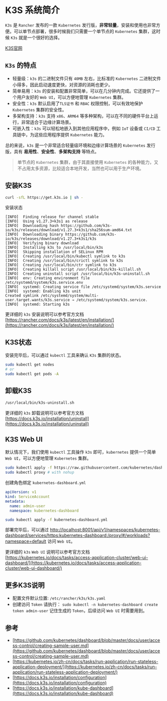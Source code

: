 # K3S 系统简介

`K3s` 是 `Rancher` 发布的一款 `Kubernetes` 发行版，**非常轻量**，安装和使用也非常方便。可以单节点部署，很多时候我们只需要一个单节点的 `Kubernetes` 集群，这时候 `K3s` 就是一个很好的选择。

[K3S官网](https://rancher.com/docs/k3s/latest/en/)

## `K3s` 的特点

- 轻量级：`k3s` 的二进制文件只有 `40MB` 左右，比标准的 `Kubernetes` 二进制文件小得多，因此启动速度更快，对资源的消耗也更少。
- 简单易用：`k3s` 的安装和配置非常简单，可以在几分钟内完成。它还提供了一个用户友好的 `Web UI`，可以方便地管理 `Kubernetes` 集群。
- 安全性：`k3s` 默认启用了`TLS证书` 和 `RBAC` 权限控制，可以有效地保护 `Kubernetes` 集群的安全性。
- 多架构支持：`k3s` 支持 `x86`、`ARM64` 等多种架构，可以在不同的硬件平台上运行，非常适合于边缘计算场景。
- 可嵌入性：`k3s` 可以轻松地嵌入到其他应用程序中，例如 `IoT` 设备或 `CI/CD` 工具链中，为这些应用程序提供 `Kubernetes` 能力。

总的来说，`k3s` 是一个非常适合轻量级环境和边缘计算场景的 `Kubernetes` 发行版，具有 **易用性**、**安全性**、**多架构支持** 等特点。


> 单节点的 `Kubernetes` 集群，由于其直接使用 `Kubernetes` 的各种能力，又不占用太多资源，比较适合本地开发，当然也可以用于生产环境。

## 安装K3S

```bash
curl -sfL https://get.k3s.io | sh -
```

安装状态
```text
[INFO]  Finding release for channel stable
[INFO]  Using v1.27.3+k3s1 as release
[INFO]  Downloading hash https://github.com/k3s-io/k3s/releases/download/v1.27.3+k3s1/sha256sum-amd64.txt
[INFO]  Downloading binary https://github.com/k3s-io/k3s/releases/download/v1.27.3+k3s1/k3s
[INFO]  Verifying binary download
[INFO]  Installing k3s to /usr/local/bin/k3s
[INFO]  Skipping installation of SELinux RPM
[INFO]  Creating /usr/local/bin/kubectl symlink to k3s
[INFO]  Creating /usr/local/bin/crictl symlink to k3s
[INFO]  Creating /usr/local/bin/ctr symlink to k3s
[INFO]  Creating killall script /usr/local/bin/k3s-killall.sh
[INFO]  Creating uninstall script /usr/local/bin/k3s-uninstall.sh
[INFO]  env: Creating environment file /etc/systemd/system/k3s.service.env
[INFO]  systemd: Creating service file /etc/systemd/system/k3s.service
[INFO]  systemd: Enabling k3s unit
Created symlink /etc/systemd/system/multi-user.target.wants/k3s.service → /etc/systemd/system/k3s.service.
[INFO]  systemd: Starting k3s
```

更详细的 `k3s` 安装说明可以参考官方文档 [https://rancher.com/docs/k3s/latest/en/installation/](https://rancher.com/docs/k3s/latest/en/installation/)

## K3S状态

安装完毕后，可以通过 `kubectl` 工具来确认 `K3s` 集群的状态。

```bash
sudo kubectl get nodes
# or
sudo kubectl get pods -A
```

## 卸载K3S

```bash
/usr/local/bin/k3s-uninstall.sh
```

更详细的 `k3s` 卸载说明可以参考官方文档 [https://docs.k3s.io/installation/uninstall](https://docs.k3s.io/installation/uninstall)

## K3S Web UI

默认情况下，我们使用 `kubectl` 工具操作 `k3s` 即可，`kubernetes` 提供一个简单 `Web UI`，可以方便地管理 `Kubernetes` 集群。

```bash
sudo kubectl apply -f https://raw.githubusercontent.com/kubernetes/dashboard/v2.7.0/aio/deploy/recommended.yaml
sudo kubectl proxy # with nohup
```

创建角色绑定 `kubernetes-dashboard.yml`

```yaml
apiVersion: v1
kind: ServiceAccount
metadata:
  name: admin-user
  namespace: kubernetes-dashboard
```

```sh
sudo kubectl apply -f kubernetes-dashboard.yml
```

部署完毕后，可以通过 [http://localhost:8001/api/v1/namespaces/kubernetes-dashboard/services/https:kubernetes-dashboard:/proxy/#/workloads?namespace=default](http://localhost:8001/api/v1/namespaces/kubernetes-dashboard/services/https:kubernetes-dashboard:/proxy/#/workloads?namespace=default) 访问 `Web UI`。

更详细的 `k3s` `Web UI` 说明可以参考官方文档 [https://kubernetes.io/docs/tasks/access-application-cluster/web-ui-dashboard/](https://kubernetes.io/docs/tasks/access-application-cluster/web-ui-dashboard/)

## 更多K3S说明

- 配置文件默认位置: `/etc/rancher/k3s/k3s.yaml`
- 创建访问 `Token` 请执行： `sudo kubectl -n kubernetes-dashboard create token admin-user` 记住生成的 `Token`，后续访问 `Web UI` 时需要用到。

## 参考

- [https://github.com/kubernetes/dashboard/blob/master/docs/user/access-control/creating-sample-user.md](https://github.com/kubernetes/dashboard/blob/master/docs/user/access-control/creating-sample-user.md)
- [https://kubernetes.io/zh-cn/docs/tasks/run-application/run-stateless-application-deployment/](https://kubernetes.io/zh-cn/docs/tasks/run-application/run-stateless-application-deployment/)
- [https://docs.k3s.io/installation/configuration](https://docs.k3s.io/installation/configuration)
- [https://docs.k3s.io/installation/kube-dashboard](https://docs.k3s.io/installation/kube-dashboard)
